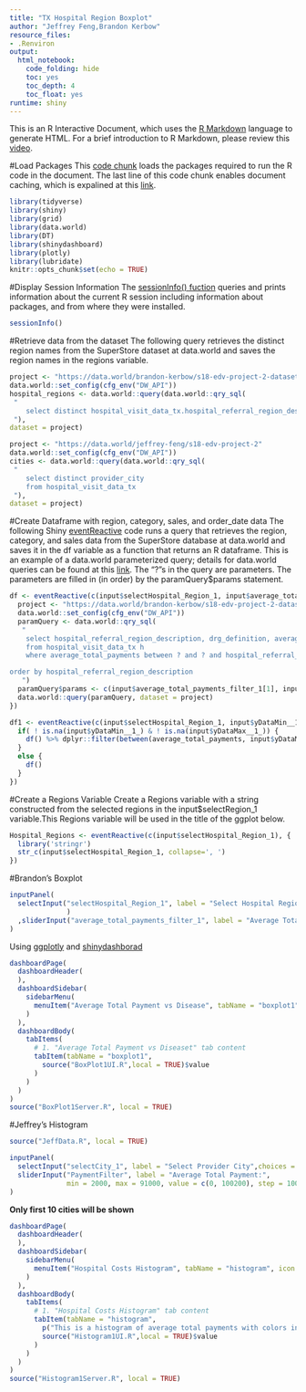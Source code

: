 ```yaml
---
title: "TX Hospital Region Boxplot"
author: "Jeffrey Feng,Brandon Kerbow"
resource_files:
- .Renviron
output:
  html_notebook:
    code_folding: hide
    toc: yes
    toc_depth: 4
    toc_float: yes
runtime: shiny
---
```

This is an R Interactive Document, which uses the [R Markdown](http://rmarkdown.rstudio.com/authoring_basics.html) language to generate HTML. For a brief introduction to R Markdown, please review this [video](https://www.youtube.com/watch?v=DNS7i2m4sB0&feature=youtu.be).

#Load Packages
This [code chunk](http://rmarkdown.rstudio.com/authoring_rcodechunks.html) loads the packages required to run the R code in the document.
The last line of this code chunk enables document caching, which is expalined at this [link](http://rmarkdown.rstudio.com/authoring_rcodechunks.html).

```r
library(tidyverse)
library(shiny)
library(grid)
library(data.world)
library(DT)
library(shinydashboard)
library(plotly)
library(lubridate)
knitr::opts_chunk$set(echo = TRUE)
```

#Display Session Information
The [sessionInfo() fuction](https://cran.r-project.org/web/packages/sessioninfo/sessioninfo.pdf) queries and prints information about the current R session including  information about packages, and from where they were installed.
```r
sessionInfo()
```



#Retrieve data from the  dataset
The following query retrieves the distinct region names from the SuperStore dataset at data.world and saves the region names in the regions variable.
```r
project <- "https://data.world/brandon-kerbow/s18-edv-project-2-dataset" 
data.world::set_config(cfg_env("DW_API")) 
hospital_regions <- data.world::query(data.world::qry_sql(
 "   
	select distinct hospital_visit_data_tx.hospital_referral_region_description from hospital_visit_data_tx
 "), 
dataset = project)
```

```r
project <- "https://data.world/jeffrey-feng/s18-edv-project-2" 
data.world::set_config(cfg_env("DW_API")) 
cities <- data.world::query(data.world::qry_sql(
 "   
	select distinct provider_city
	from hospital_visit_data_tx 
 "), 
dataset = project)
```

#Create Dataframe with region, category, sales, and order_date data
The following Shiny [eventReactive](https://shiny.rstudio.com/reference/shiny/1.0.1/observeEvent.html) code runs a query that retrieves the region, category, and sales data from the SuperStore database at data.world and saves it in the df variable as a function that returns an R dataframe. This is an example of a data.world parameterized query; details for data.world queries can be found at this [link](https://cran.r-project.org/web/packages/data.world/vignettes/query.html). The "?"s in the query are parameters. The parameters are filled in (in order) by the paramQuery$params statement.

```r

df <- eventReactive(c(input$selectHospital_Region_1, input$average_total_payments_filter_1), { 
  project <- "https://data.world/brandon-kerbow/s18-edv-project-2-dataset" 
  data.world::set_config(cfg_env("DW_API")) 
  paramQuery <- data.world::qry_sql(
   "   
  	select hospital_referral_region_description, drg_definition, average_total_payments
  	from hospital_visit_data_tx h
    where average_total_payments between ? and ? and hospital_referral_region_description in (?, ?, ?, ?, ?, ?, ?, ?, ?, ?, ?, ?, ?, ?, ?, ?, ?, ?, ?, ?, ?, ?, ?, ?) and drg_definition in ('HEART FAILURE & SHOCK W/O CC/MCC', 'OTHER VASCULAR PROCEDURES W MCC', 'HEART FAILURE & SHOCK W MCC', 'SIMPLE PNEUMONIA & PLEURISY W MCC', 'RENAL FAILURE W MCC', 'SIMPLE PNEUMONIA & PLEURISY W CC', 'OTHER VASCULAR PROCEDURES W CC', 'HEART FAILURE & SHOCK W CC', 'G.I. HEMORRHAGE W MCC', 'CELLULITIS W/O MCC')

order by hospital_referral_region_description
   ")
  paramQuery$params <- c(input$average_total_payments_filter_1[1], input$average_total_payments_filter_1[2], input$selectHospital_Region_1[1], input$selectHospital_Region_1[2], input$selectHospital_Region_1[3], input$selectHospital_Region_1[4], input$selectHospital_Region_1[5], input$selectHospital_Region_1[6], input$selectHospital_Region_1[7], input$selectHospital_Region_1[8], input$selectHospital_Region_1[9], input$selectHospital_Region_1[10], input$selectHospital_Region_1[11], input$selectHospital_Region_1[12], input$selectHospital_Region_1[13], input$selectHospital_Region_1[14], input$selectHospital_Region_1[15], input$selectHospital_Region_1[16], input$selectHospital_Region_1[17], input$selectHospital_Region_1[18], input$selectHospital_Region_1[19], input$selectHospital_Region_1[20], input$selectHospital_Region_1[21], input$selectHospital_Region_1[22], input$selectHospital_Region_1[23], input$selectHospital_Region_1[24])
  data.world::query(paramQuery, dataset = project)
}) 
```

```r
df1 <- eventReactive(c(input$selectHospital_Region_1, input$yDataMin__1_, input$yDataMax__1_, input$average_total_payments_filter_1), { 
  if( ! is.na(input$yDataMin__1_) & ! is.na(input$yDataMax__1_)) {
    df() %>% dplyr::filter(between(average_total_payments, input$yDataMin__1_, input$yDataMax__1_))
  }
  else {
    df()
  }
})
```

#Create a Regions Variable
Create a Regions variable with a string constructed from the selected regions in the input$selectRegion_1 variable.This Regions variable will be used in the title of the ggplot below.

```r
Hospital_Regions <- eventReactive(c(input$selectHospital_Region_1), { 
  library('stringr')
  str_c(input$selectHospital_Region_1, collapse=', ')
})
```




#Brandon's Boxplot

```r
inputPanel(
  selectInput("selectHospital_Region_1", label = "Select Hospital Region",choices = hospital_regions, multiple=TRUE, selected=c("AR - Texarkana", "LA - Shreveport", "TX - Abilene", "TX - Amarillo", "TX - Austin", "TX - Beaumont", "TX - Bryan", "TX - Corpus Christi", "TX - Dallas", "TX - El Paso", "TX - Fort Worth", "TX - Harlingen", "TX - Houston", "TX - Longview", "TX - Lubbock", "TX - McAllen", "TX - Odessa", "TX - San Angelo", "TX - San Antonio", "TX - Temple", "TX - Tyler", "TX - Victoria", "TX - Waco", "TX - Wichita Falls")
              )
  ,sliderInput("average_total_payments_filter_1", label = "Average Total Payments:", min = 0, max = 50000, value = c(0, 50000), step = 100)
)
```



Using [ggplotly](https://www.rdocumentation.org/packages/plotly/versions/4.7.1/topics/ggplotly) and [shinydashborad](https://rstudio.github.io/shinydashboard/structure.html#dynamic-content-1)

```r
dashboardPage(
  dashboardHeader(
  ),
  dashboardSidebar(
    sidebarMenu(
      menuItem("Average Total Payment vs Disease", tabName = "boxplot1", icon = icon("dashboard"))
    )
  ),
  dashboardBody(
    tabItems(
      # 1. "Average Total Payment vs Diseaset" tab content
      tabItem(tabName = "boxplot1",
        source("BoxPlot1UI.R",local = TRUE)$value
      )
    )
  )
)
source("BoxPlot1Server.R", local = TRUE)
```
 
  

#Jeffrey's Histogram
```r
source("JeffData.R", local = TRUE)

```

```r
inputPanel(
  selectInput("selectCity_1", label = "Select Provider City",choices = cities, multiple=TRUE, selected=c("HOUSTON", "DALLAS", "AUSTIN", "SAN ANTONIO")),
  sliderInput("PaymentFilter", label = "Average Total Payment:",
              min = 2000, max = 91000, value = c(0, 100200), step = 1000)
)
```
**Only first 10 cities will be shown**

```r
dashboardPage(
  dashboardHeader(
  ),
  dashboardSidebar(
    sidebarMenu(
      menuItem("Hospital Costs Histogram", tabName = "histogram", icon = icon("dashboard2"))
    )
  ),
  dashboardBody(
    tabItems(
      # 1. "Hospital Costs Histogram" tab content
      tabItem(tabName = "histogram",
        p("This is a histogram of average total payments with colors indicating different Texas cities"),
        source("Histogram1UI.R",local = TRUE)$value
      )
    )
  )
)
source("Histogram1Server.R", local = TRUE)

```


